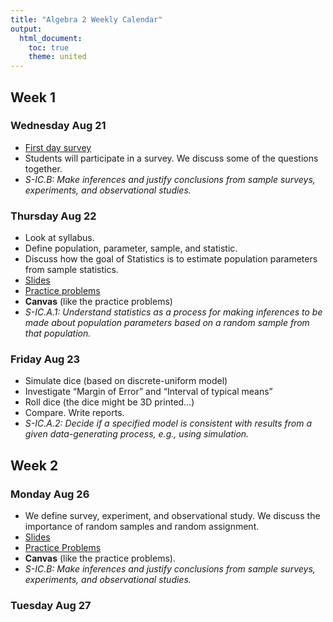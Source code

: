 ```yaml
---
title: "Algebra 2 Weekly Calendar"
output:
  html_document:
    toc: true
    theme: united
---
```


## Week 1

### Wednesday Aug 21

* [First day survey](https://forms.gle/UiZrKtkPGFZ7Po8F9)
* Students will participate in a survey. We discuss some of the questions together.
* *S-IC.B: Make inferences and justify conclusions from sample surveys, experiments, and observational studies.*

### Thursday Aug 22

* Look at syllabus.
* Define population, parameter, sample, and statistic.
* Discuss how the goal of Statistics is to estimate population parameters from sample statistics.
* [Slides](https://chadworley.github.io/a2/u01/p01_sam_stat_pop_prop.html)
* [Practice problems](https://chadworley.github.io/a2/u01/u01_shared1.html#Q1v1)
* **Canvas** (like the practice problems)
* *S-IC.A.1: Understand statistics as a process for making inferences to be made about population parameters based on a random sample from that population.*

### Friday Aug 23

* Simulate dice (based on discrete-uniform model)
* Investigate "Margin of Error" and "Interval of typical means"
* Roll dice (the dice might be 3D printed...)
* Compare. Write reports.
* *S-IC.A.2: Decide if a specified model is consistent with results from a given data-generating process, e.g., using simulation.*

## Week 2

### Monday Aug 26

* We define survey, experiment, and observational study. We discuss the importance of random samples and random assignment.
* [Slides](https://chadworley.github.io/a2/u01/p02_survey_experi_obsstu.html)
* [Practice Problems](https://chadworley.github.io/a2/u01/u01_shared1.html#Q2v1)
* **Canvas** (like the practice problems).
* *S-IC.B: Make inferences and justify conclusions from sample surveys, experiments, and observational studies.*

### Tuesday Aug 27






